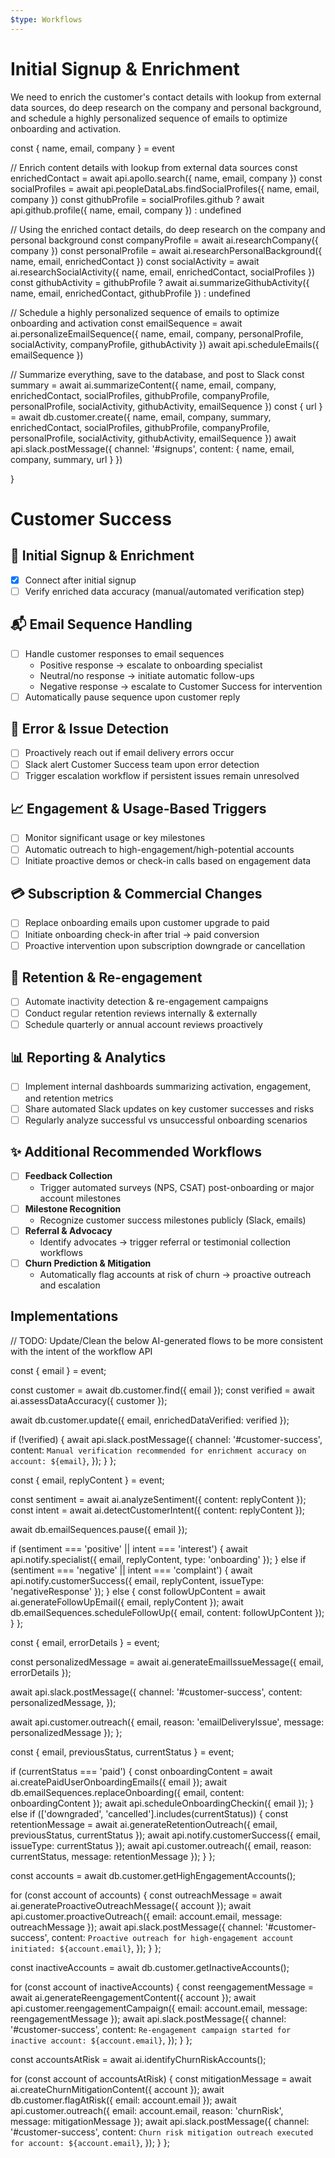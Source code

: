 ```yaml
---
$type: Workflows
---
```


# Initial Signup & Enrichment

We need to enrich the customer's contact details with lookup from external data sources, do deep research on the company and personal background,
and schedule a highly personalized sequence of emails to optimize onboarding and activation.



const { name, email, company } = event

// Enrich content details with lookup from external data sources
const enrichedContact = await api.apollo.search({ name, email, company })
const socialProfiles = await api.peopleDataLabs.findSocialProfiles({ name, email, company })
const githubProfile = socialProfiles.github ? await api.github.profile({ name, email, company }) : undefined

// Using the enriched contact details, do deep research on the company and personal background
const companyProfile = await ai.researchCompany({ company })
const personalProfile = await ai.researchPersonalBackground({ name, email, enrichedContact })
const socialActivity = await ai.researchSocialActivity({ name, email, enrichedContact, socialProfiles })
const githubActivity = githubProfile ? await ai.summarizeGithubActivity({ name, email, enrichedContact, githubProfile }) : undefined

// Schedule a highly personalized sequence of emails to optimize onboarding and activation
const emailSequence = await ai.personalizeEmailSequence({ name, email, company, personalProfile, socialActivity, companyProfile, githubActivity })
await api.scheduleEmails({ emailSequence })

// Summarize everything, save to the database, and post to Slack
const summary = await ai.summarizeContent({ name, email, company, enrichedContact, socialProfiles, githubProfile, companyProfile, personalProfile, socialActivity, githubActivity, emailSequence })
const { url } = await db.customer.create({ name, email, company, summary, enrichedContact, socialProfiles, githubProfile, companyProfile, personalProfile, socialActivity, githubActivity, emailSequence })
await api.slack.postMessage({ channel: '#signups', content: { name, email, company, summary, url } })

}




# Customer Success

## 📝 Initial Signup & Enrichment

- [x] Connect after initial signup
- [ ] Verify enriched data accuracy (manual/automated verification step)

## 📬 Email Sequence Handling

- [ ] Handle customer responses to email sequences
  - Positive response → escalate to onboarding specialist
  - Neutral/no response → initiate automatic follow-ups
  - Negative response → escalate to Customer Success for intervention
- [ ] Automatically pause sequence upon customer reply

## 🚨 Error & Issue Detection

- [ ] Proactively reach out if email delivery errors occur
- [ ] Slack alert Customer Success team upon error detection
- [ ] Trigger escalation workflow if persistent issues remain unresolved

## 📈 Engagement & Usage-Based Triggers

- [ ] Monitor significant usage or key milestones
- [ ] Automatic outreach to high-engagement/high-potential accounts
- [ ] Initiate proactive demos or check-in calls based on engagement data

## 💳 Subscription & Commercial Changes

- [ ] Replace onboarding emails upon customer upgrade to paid
- [ ] Initiate onboarding check-in after trial → paid conversion
- [ ] Proactive intervention upon subscription downgrade or cancellation

## 🔄 Retention & Re-engagement

- [ ] Automate inactivity detection & re-engagement campaigns
- [ ] Conduct regular retention reviews internally & externally
- [ ] Schedule quarterly or annual account reviews proactively

## 📊 Reporting & Analytics

- [ ] Implement internal dashboards summarizing activation, engagement, and retention metrics
- [ ] Share automated Slack updates on key customer successes and risks
- [ ] Regularly analyze successful vs unsuccessful onboarding scenarios

## ✨ Additional Recommended Workflows

- [ ] **Feedback Collection**
  - Trigger automated surveys (NPS, CSAT) post-onboarding or major account milestones
- [ ] **Milestone Recognition**
  - Recognize customer success milestones publicly (Slack, emails)
- [ ] **Referral & Advocacy**
  - Identify advocates → trigger referral or testimonial collection workflows
- [ ] **Churn Prediction & Mitigation**
  - Automatically flag accounts at risk of churn → proactive outreach and escalation

## Implementations

// TODO: Update/Clean the below AI-generated flows to be more consistent with the intent of the workflow API

  const { email } = event;

const customer = await db.customer.find({ email });
const verified = await ai.assessDataAccuracy({ customer });

await db.customer.update({ email, enrichedDataVerified: verified });

if (!verified) {
await api.slack.postMessage({
channel: '#customer-success',
content: `Manual verification recommended for enrichment accuracy on account: ${email}`,
});
}
};

  const { email, replyContent } = event;

const sentiment = await ai.analyzeSentiment({ content: replyContent });
const intent = await ai.detectCustomerIntent({ content: replyContent });

await db.emailSequences.pause({ email });

if (sentiment === 'positive' || intent === 'interest') {
await api.notify.specialist({ email, replyContent, type: 'onboarding' });
} else if (sentiment === 'negative' || intent === 'complaint') {
await api.notify.customerSuccess({ email, replyContent, issueType: 'negativeResponse' });
} else {
const followUpContent = await ai.generateFollowUpEmail({ email, replyContent });
await db.emailSequences.scheduleFollowUp({ email, content: followUpContent });
}
};

  const { email, errorDetails } = event;

const personalizedMessage = await ai.generateEmailIssueMessage({ email, errorDetails });

await api.slack.postMessage({
channel: '#customer-success',
content: personalizedMessage,
});

await api.customer.outreach({ email, reason: 'emailDeliveryIssue', message: personalizedMessage });
};

  const { email, previousStatus, currentStatus } = event;

if (currentStatus === 'paid') {
const onboardingContent = await ai.createPaidUserOnboardingEmails({ email });
await db.emailSequences.replaceOnboarding({ email, content: onboardingContent });
await api.scheduleOnboardingCheckin({ email });
} else if (['downgraded', 'cancelled'].includes(currentStatus)) {
const retentionMessage = await ai.generateRetentionOutreach({ email, previousStatus, currentStatus });
await api.notify.customerSuccess({ email, issueType: currentStatus });
await api.customer.outreach({ email, reason: currentStatus, message: retentionMessage });
}
};

  const accounts = await db.customer.getHighEngagementAccounts();

for (const account of accounts) {
const outreachMessage = await ai.generateProactiveOutreachMessage({ account });
await api.customer.proactiveOutreach({ email: account.email, message: outreachMessage });
await api.slack.postMessage({
channel: '#customer-success',
content: `Proactive outreach for high-engagement account initiated: ${account.email}`,
});
}
};

  const inactiveAccounts = await db.customer.getInactiveAccounts();

for (const account of inactiveAccounts) {
const reengagementMessage = await ai.generateReengagementContent({ account });
await api.customer.reengagementCampaign({ email: account.email, message: reengagementMessage });
await api.slack.postMessage({
channel: '#customer-success',
content: `Re-engagement campaign started for inactive account: ${account.email}`,
});
}
};

  const accountsAtRisk = await ai.identifyChurnRiskAccounts();

for (const account of accountsAtRisk) {
const mitigationMessage = await ai.createChurnMitigationContent({ account });
await db.customer.flagAtRisk({ email: account.email });
await api.customer.outreach({ email: account.email, reason: 'churnRisk', message: mitigationMessage });
await api.slack.postMessage({
channel: '#customer-success',
content: `Churn risk mitigation outreach executed for account: ${account.email}`,
});
}
};
